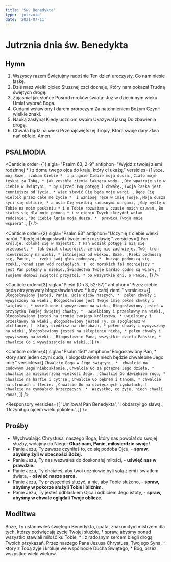 ```yaml
---
title: 'Św. Benedykta'
type: 'jutrznia'
date: '2021-07-11'
---
```


# Jutrznia dnia św. Benedykta

<OpeningVersicle />

## Hymn

1. Wszyscy razem
   Świętujmy radośnie
   Ten dzień uroczysty,
   Co nam niesie łaskę.
2. Dziś nasz wielki ojciec
   Słusznej czci doznaje,
   Który nam pokazał
   Trudną świętych drogę.
3. Zajaśniał jak słońce
   Pośród mroków świata:
   Już w dziecinnym wieku
   Umiał wybrać Boga.
4. Cudami wsławiony
   I darem proroczym
   Za natchnieniem Bożym
   Czynił wielkie znaki.
5. Nauką zasłynął
   Kiedy uczniom swoim
   Ukazywał jasną
   Do zbawienia drogę.
6. Chwała bądź na wieki
   Przenajświętszej Trójcy,
   Która swoje dary
   Zlała nań obfcie. Amen.

## PSALMODIA

<Canticle
  order={1}
  sigla="Psalm 63, 2-9"
  antiphon="Wyjdź z twojej ziemi rodzinnej * i z domu twego ojca do kraju, który ci ukażę."
  versicles={[
    `Boże, mój Boże, szukam Ciebie * 
i pragnie Ciebie moja dusza.`,
    `Ciało moje tęskni za Tobą, *
jak zeschła ziemia łaknąca wody. `,
    `Oto wpatruję się w Ciebie w świątyni, *
by ujrzeć Twą potęgę i chwałę.`,
    `Twoja łaska jest cenniejsza od życia, *
więc sławić Cię będą moje wargi. `,
    `Będę Cię wielbił przez całe me życie * 
i wzniosę ręce w imię Twoje.`,
    `Moja dusza syci się obficie, *
a usta Cię wielbią radosnymi wargami, `,
    `Gdy myślę o Tobie na moim posłaniu *
i o Tobie rozważam w czasie moich czuwań.`,
    `Bo stałeś się dla mnie pomocą *
i w cieniu Twych skrzydeł wołam radośnie:`,
    `"Do Ciebie lgnie moja dusza, * 
prawica Twoja mnie wspiera".`,
  ]}
/>

<Canticle
  order={2}
  sigla="Psalm 93"
  antiphon="Uczynię z ciebie wielki naród, * będę ci błogosławił i twoje imię rozsławię."
  versicles={[
    `Pan króluje, oblókł się w majestat, †
Pan wdział potęgę i nią się przepasał, * 
tak świat utwierdził, że się nie zachwieje.`,
    `Twój tron niewzruszony na wieki, *
istniejesz od wieków, Boże. `,
    `Rzeki podnoszą się, Panie, † 
rzeki swój głos podnoszą, * 
hucząc podnoszą się rzeki.`,
    `Ponad szum wód rozległych, † 
od morskich fal mocniejszy * 
jest Pan potężny w niebie.`,
    `Świadectwa Twoje bardzo godne są wiary, † 
Twojemu domowi świętość przystoi, *
po wszystkie dni, o Panie.`,
  ]}
/>

<Canticle
  order={3}
  sigla="Pieśń (Dn 3, 52-57)"
  antiphon="Przez ciebie będą otrzymywały błogosławieństwo * ludy całej ziemi."
  versicles={[
    `Błogosławiony jesteś, Panie, Boże ojców naszych, * 
pełen chwały i wywyższony na wieki.`,
    `Błogosławione jest Twoje imię pełne chwały i świętości, *
uwielbione i wywyższone na wieki.`,
    `Błogosławiony jesteś w przybytku Twojej świętej chwały, * 
uwielbiony i przesławny na wieki.`,
    `Błogosławiony jesteś na tronie swojego królestwa, *
uwielbiony i przesławny na wieki.`,
    `Błogosławiony jesteś Ty, co spoglądasz w otchłanie, † 
który siedzisz na cherubach, *
pełen chwały i wywyższony na wieki.`,
    `Błogosławiony jesteś na sklepieniu nieba, *
pełen chwały i wywyższony na wieki. `,
    `Błogosławcie Pana, wszystkie dzieła Pańskie, * 
chwalcie Go i wywyższajcie na wieki.`,
  ]}
/>

<Canticle
  order={4}
  sigla="Psalm 150"
  antiphon="Błogosławiony Pan, * który sam jeden czyni cuda, / błogosławione niech będzie chwalebne Jego imię."
  versicles={[
    `Chwalcie Boga w Jego świątyni, * 
chwalcie na cudownym Jego nieboskłonie.`,
    `Chwalcie Go za potężne Jego dzieła, *
chwalcie za niezmierzoną wielkość Jego. `,
    `Chwalcie Go dźwiękiem rogu, *
chwalcie na harfie i cytrze.`,
    `Chwalcie Go bębnem i tańcem, *
chwalcie na strunach i flecie. `,
    `Chwalcie Go na dźwięcznych cymbałach, † 
chwalcie na cymbałach brzęczących. * 
Wszystko, co żyje, niech chwali Pana!`,
  ]}
/>

<Passage
  sigla="Hbr 13, 7-8"
  passage="Pamiętajcie o swych przełożonych, którzy głosili wam słowo Boże i rozpamiętując koniec ich życia, naśladujcie ich wiarę. Jezus Chrystus wczoraj i dziś, ten sam także na wieki."
/>

<Responsory
  versicles={[
    'Umiłował Pan Benedykta',
    'I obdarzył go sławą.',
    'Uczynił go ojcem wielu pokoleń.',
  ]}
/>

<Benedictus antiphon="Święty wyznawco Pański, Benedykcie, * Twój duch raduje się w Bogu, Twoim Zbawcy, / prowadź do nieba tych, którzy nic droższego nie mają od Chrystusa." />

## Prośby

- Wychwalając Chrystusa, naszego Boga, który nas powołał do swojej służby, wołajmy do Niego: **Okaż nam, Panie, miłosierdzie swoje!**
- Panie Jezu, Ty zawsze czyniłeś to, co się podoba Ojcu, - **spraw, abyśmy żyli w obecności Bożej.**
- Panie Jezu, Ty nas wezwałeś do doskonałej miłości, - **uświęć nas w prawdzie.**
- Panie Jezu, Ty chciałeś, aby twoi uczniowie byli solą ziemi i światłem świata, - **oświeć nasze serca.**
- Panie Jezu, Ty przyszedłeś służyć, a nie, aby Tobie służono, - **spraw, abyśmy w pokorze służyli Tobie i bliźnim.**
- Panie Jezu, Ty jesteś odblaskiem Ojca i odbiciem Jego istoty, - **spraw, abyśmy w chwale oglądali Twoje oblicze.**

<CustomIntercessions type="lauds" />

<KyrieEleison />

<LordsPrayer />

## Modlitwa

Boże, Ty ustanowiłeś świętego Benedykta, opata, znakomitym mistrzem dla tych, którzy poświęcają życie Twojej służbie, † spraw, abyśmy ponad wszystko stawiali miłość ku Tobie, * i z radosnym sercem biegli drogą Twoich przykazań. Przez naszego Pana Jezusa Chrystusa, Twojego Syna, † który z Tobą żyje i króluje we wspólnocie Ducha Świętego, * Bóg, przez wszystkie wieki wieków.

<Amen />

<BlessingAndConcludingVersicle />
